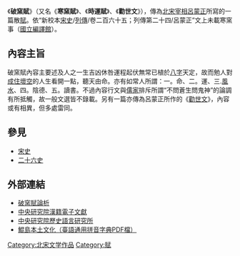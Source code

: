 《'''破窯賦'''》（又名《'''寒窯賦'''》、《'''時運賦'''》、《'''勸世文'''》），傳為[[北宋|北宋]][[宰相|宰相]][[呂蒙正|呂蒙正]]所寫的一篇散[[賦|賦]]。依“新校本[[宋史|宋史]]/[[列傳|列傳]]/卷二百六十五；列傳第二十四/呂蒙正”文上未載寒窯事（[[國立編譯館|國立編譯館]]）。

==內容主旨==
破窯賦內容主要述及人之一生吉凶休咎運程起伏無常已植於[[八字|八字]]天定，故而勉人對[[成住壞空|成住壞空]]的人生看開一點，聽天由命。亦有如常人所謂：一。命、二。運、三.[[風水|風水]]、四。陰德、五。讀書。不過內容行文與[[儒家|儒家]]排斥所謂“不問蒼生問鬼神”的論調有所抵觸，故一般文選皆不錄載。另有一篇亦傳為呂蒙正所作的《[[勸世文|勸世文]]》，內容或有相異，但多處雷同。

==參見==
*[[宋史|宋史]]
*[[二十六史|二十六史]]

==外部連結==
{{wikisourcehas|破窯賦|勸世文}}
*[https://web.archive.org/web/20100216225138/http://to.idv.tw/38.html 破窯賦論析]
*[http://www.sinica.edu.tw/~tdbproj/handy1/ 中央研究院漢籍電子文獻] {{Wayback|url=http://www.sinica.edu.tw/~tdbproj/handy1/ |date=20060213100741 }}
*[http://www.ihp.sinica.edu.tw/ 中央研究院歷史語言研究所] {{Wayback|url=http://www.ihp.sinica.edu.tw/ |date=20100424033054 }}
*[http://www.dang.idv.tw/ 鯤島本土文化（臺語通用拼音字典PDF檔）] {{Wayback|url=http://www.dang.idv.tw/ |date=20090209235553 }}

[[Category:北宋文学作品|Category:北宋文学作品]]
[[Category:赋|Category:赋]]